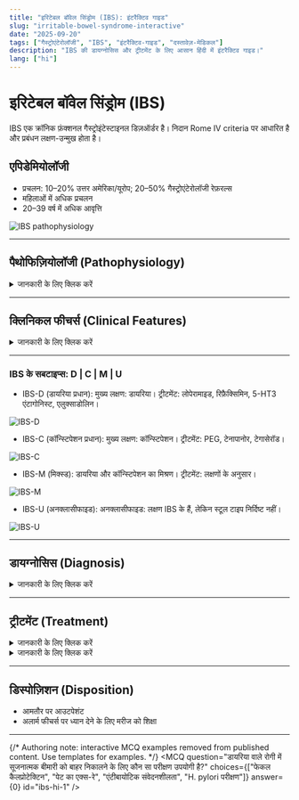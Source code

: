```yaml
---
title: "इरिटेबल बॉवेल सिंड्रोम (IBS): इंटरैक्टिव गाइड"
slug: "irritable-bowel-syndrome-interactive"
date: "2025-09-20"
tags: ["गैस्ट्रोएंटेरोलॉजी", "IBS", "इंटरैक्टिव-गाइड", "दस्तावेज़-मेडिकल"]
description: "IBS की डायग्नोसिस और ट्रीटमेंट के लिए आसान हिंदी में इंटरैक्टिव गाइड।"
lang: ["hi"]
---
```


# इरिटेबल बॉवेल सिंड्रोम (IBS)

IBS एक क्रॉनिक फ़ंक्शनल गैस्ट्रोइंटेस्टाइनल डिज़ऑर्डर है। निदान Rome IV criteria पर आधारित है और प्रबंधन लक्षण-उन्मुख होता है।

## एपिडेमियोलॉजी

- प्रचलन: 10–20% उत्तर अमेरिका/यूरोप; 20–50% गैस्ट्रोएंटेरोलॉजी रेफ़रल्स
- महिलाओं में अधिक प्रचलन
- 20–39 वर्ष में अधिक आवृत्ति

![IBS pathophysiology](https://media.istockphoto.com/id/1463118591/photo/asian-woman-with-severe-diarrhea-adolescent-girls-suffer-from-menstrual-cramps.jpg?s=1024x1024&w=is&k=20&c=La-IZ-flULVoaHBx4-AMGs21dsEZ04iICBnaI8N53i4=)

---

## पैथोफिज़ियोलॉजी (Pathophysiology)

<details>
<summary>जानकारी के लिए क्लिक करें</summary>

IBS एक **फ़ंक्शनल डिज़ऑर्डर** है, कोई ऑर्गेनिक कारण नहीं। मुख्य मेकॅनिज़्म:  

- पेट की मोटिलिटी में बदलाव  
- विसरल हाइपरसेंसिटिविटी (visceral hypersensitivity)  
- म्यूकोसा की परमीएबिलिटी में बदलाव  
- सायकोसोशल फैक्टर्स (psychosocial factors) [4][5]  

![IBS पैथोफिज़ियोलॉजी]()

</details>

---

## क्लिनिकल फीचर्स (Clinical Features)

<details>
<summary>जानकारी के लिए क्लिक करें</summary>
- **एब्डॉमिनल पेन (Abdominal Pain):** क्रॉनिक, डिफ्यूज़, डिफ़ेकेशन (defecation) से रिलेटेड  
- **स्टूल:** डायरिया (diarrhea), कॉन्स्टिपेशन (constipation), या दोनों का मिश्रण  
- **अन्य GI सिंटम:** मिचली, ब्लोटिंग, म्यूकस (mucus)  
- **एक्स्ट्रा-इंटेस्टाइनल:** थकान, डिसमेनोरिया (dysmenorrhea), बार-बार यूरिन (urinary frequency)  
- **फिजिकल एग्ज़ामिनेशन:** सामान्यतः नॉर्मल
</details>

---


### IBS के सबटाइप्स: D | C | M | U

- IBS-D (डायरिया प्रधान): मुख्य लक्षण: डायरिया। ट्रीटमेंट: लोपेरामाइड, रिफ़ैक्सिमिन, 5-HT3 एंटागोनिस्ट, एलुक्साडोलिन।

![IBS-D](https://encrypted-tbn0.gstatic.com/images?q=tbn:ANd9GcTfKo_qaDupnW3GDFQOeTH4RZ4ZlKDZJvkQSA&s)

- IBS-C (कॉन्स्टिपेशन प्रधान): मुख्य लक्षण: कॉन्स्टिपेशन। ट्रीटमेंट: PEG, टेनापानोर, टेगासेरॉड।

![IBS-C](https://images.pexels.com/photos/3807756/pexels-photo-3807756.jpeg)

- IBS-M (मिक्स्ड): डायरिया और कॉन्स्टिपेशन का मिश्रण। ट्रीटमेंट: लक्षणों के अनुसार।

![IBS-M](https://placehold.co/600x400/EEE/31343C)

- IBS-U (अनक्लासीफाइड): अनक्लासीफाइड: लक्षण IBS के हैं, लेकिन स्टूल टाइप निर्दिष्ट नहीं।

![IBS-U](https://media.istockphoto.com/id/1463118591/photo/asian-woman-with-severe-diarrhea-adolescent-girls-suffer-from-menstrual-cramps.jpg?s=1024x1024&w=is&k=20&c=La-IZ-flULVoaHBx4-AMGs21dsEZ04iICBnaI8N53i4=)

---

## डायग्नोसिस (Diagnosis)

<details>
<summary>जानकारी के लिए क्लिक करें</summary>
### Rome IV criteria
- ≥6 महीने लक्षण  
- ≥1 दिन/सप्ताह एब्डॉमिनल पेन पिछले 3 महीनों में  
- ≥2 में से: डिफ़ेकेशन से रिलेटेड पेन, स्टूल की फ्रीक्वेंसी या फॉर्म में बदलाव [7]  

### लैब टेस्ट (Laboratory Studies)
- CBC सभी मरीजों में  
- डायरिया वाले: फेकल कैलप्रोटेक्टिन, CRP, सीलिएक डाइज़ीज़ सीरोलॉजी, Giardia जांच  
- जरूरत पड़ने पर: थायरॉइड फंक्शन टेस्ट, GI इन्फेक्शन टेस्ट  


### कोलोन्स्कोपी (Colonoscopy)
- अलार्म फीचर्स या CRC स्क्रिनिंग के लिए [8]  

![IBS डायग्नोसिस फ्लो](https://media.istockphoto.com/id/1463118591/photo/asian-woman-with-severe-diarrhea-adolescent-girls-suffer-from-menstrual-cramps.jpg?s=1024x1024&w=is&k=20&c=La-IZ-flULVoaHBx4-AMGs21dsEZ04iICBnaI8N53i4=)

</details>

---

## ट्रीटमेंट (Treatment)


<details>
<summary>जानकारी के लिए क्लिक करें</summary>

### नॉन-फ़ार्माकोलॉजिकल
- फूड डायट: सॉल्यूबल फाइबर (psyllium), ट्रिगर फूड्स से बचें, लो-FODMAP डायट (डायटिशियन की सलाह से)  
- नियमित एक्सरसाइज, स्ट्रेस मैनेजमेंट  
- साइकोथेरैपी: CBT, हिप्नोथेरैपी  
- ऐडजंक्टिव: पेपरमिंट ऑयल [8][10]

</details>

<details>
<summary>जानकारी के लिए क्लिक करें</summary>

### फार्माकोलॉजिकल
- डायरिया: लोपेरामाइड, रिफ़ैक्सिमिन, अलोसैट्रॉन, एलुक्साडोलिन  
- कॉन्स्टिपेशन: PEG, टेनापानोर, टेगासेरॉड  
- एब्डॉमिनल पेन: स्पास्मोलिटिक्स (डाइक्लोमाइन, हायोसायमाइन), TCAs (अमिट्रिप्टिलीन)  
- रिफ्रैक्टरी केस: Gastroenterologist से कंसल्ट करें [8][11][12]

</details>

---

## डिस्पोज़िशन (Disposition)

- आमतौर पर आउटपेशंट  
- अलार्म फीचर्स पर ध्यान देने के लिए मरीज को शिक्षा

---

{/* Authoring note: interactive MCQ examples removed from published content. Use templates for examples. */}
<MCQ
	question="डायरिया वाले रोगी में सूजनात्मक बीमारी को बाहर निकालने के लिए कौन सा परीक्षण उपयोगी है?"
	choices={["फेकल कैलप्रोटेक्टिन", "पेट का एक्स-रे", "एंटीबायोटिक संवेदनशीलता", "H. pylori परीक्षण"]}
	answer={0}
	id="ibs-hi-1"
/> 

